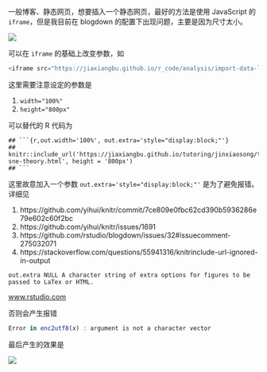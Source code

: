 一般博客、静态网页，想要插入一个静态网页，最好的方法是使用 JavaScript 的`iframe`，但是我目前在 blogdown 的配置下出现问题，主要是因为尺寸太小。

![](https://user-images.githubusercontent.com/15884785/57705816-21c1d080-7697-11e9-8574-f873fe909b18.png)

可以在 `iframe` 的基础上改变参数，如

```javascript
<iframe src="https://jiaxiangbu.github.io/r_code/analysis/import-data-learning-notes.html" width="100%" height="800px"></iframe>
```

这里需要注意设定的参数是

1. `width="100%"`
1. `height="800px"`

可以替代的 R 代码为

```rmarkdown
## ```{r,out.width='100%', out.extra='style="display:block;"'}
## knitr::include_url('https://jiaxiangbu.github.io/tutoring/jinxiaosong/t-sne-theory.html', height = '800px')
## ```
```

这里故意加入一个参数 `out.extra='style="display:block;"'` 是为了避免报错。
详细见

1. https://github.com/yihui/knitr/commit/7ce809e0fbc62cd390b5936286e79e602c60f2bc
1. https://github.com/yihui/knitr/issues/1691
1. https://github.com/rstudio/blogdown/issues/32#issuecomment-275032071
1. https://stackoverflow.com/questions/55941316/knitrinclude-url-ignored-in-output
```
out.extra NULL A character string of extra options for figures to be passed to LaTex or HTML.
```
[www.rstudio.com](https://www.rstudio.com/wp-content/uploads/2015/03/rmarkdown-reference.pdf)


否则会产生报错

```r
Error in enc2utf8(x) : argument is not a character vector
```


最后产生的效果是

![](https://user-images.githubusercontent.com/15884785/57705978-69485c80-7697-11e9-87d0-bf91bd0f3189.png)